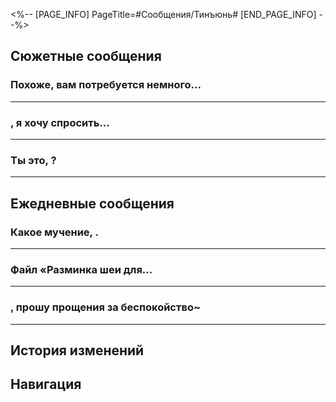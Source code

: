 <%-- [PAGE_INFO]
PageTitle=#Сообщения/Тинъюнь#
[END_PAGE_INFO] --%>
{{Сообщение Инфобокс
|id          = 1202
|Изображение = Персонаж Тинъюнь Иконка.png
|Тип         = Персонаж
|Отправитель = Тинъюнь
|ПодписьСоо  = Давай поговорим об этом и не будем ссориться~
|Фракция     = Лофу Сяньчжоу
}}

==Сюжетные сообщения==
===Похоже, вам потребуется немного...===
{{Сообщения
|условие_получения = 
|текст =
:'''Тинъюнь:''' Похоже, вам потребуется немного больше времени на беседу с госпожой Юйкун.
:'''Тинъюнь:''' Я собираюсь прогуляться. Когда закончите, вы можете найти меня в доках.
}}
----

==={{MC|ж=Благодетельница|м=Благодетель}}, я хочу спросить...===
{{Сообщения
|условие_получения = 
|текст =
:'''Тинъюнь:''' {{MC|ж=Благодетельница|м=Благодетель}}, я хочу спросить кое о чём.
:{Выбор} Что случилось?
:'''(Первопроходец):''' Что случилось?
:'''Тинъюнь:''' Это может показаться неуважительным, но мне очень любопытно...
:'''Тинъюнь:''' Экспресс правда прибыл помочь Лофу Сяньчжоу со Стеллароном?
:{Выбор} Да, а что?
::'''(Первопроходец):''' Неужели так трудно понять, почему экспресс здесь? Разве кто-то не может действовать просто по доброте душевной?
:{Выбор} Что ты пытаешься сказать...
::'''(Первопроходец):''' Неужели так трудно понять, почему экспресс здесь? Разве кто-то не может действовать просто по доброте душевной?
:'''Тинъюнь:''' Люди, которые помогают другим, не думая о компенсации или риске, встречаются реже, чем кислород в вакууме.
:'''Тинъюнь:''' Неудивительно, что, когда могущественные и уважаемые представители Сяньчжоу впервые услышали о причинах вашего приезда, они подумали, что вы здесь либо в поисках бессмертия, либо Стелларона...
:{Выбор} Поиски бессмертия?
::'''(Первопроходец):''' Поиски бессмертия запрещены на Сяньчжоу, так ведь?
::'''Тинъюнь:''' Да. Бесчисленные Искатели эликсира со всех уголков вселенной приезжают на Сяньчжоу, родину долгоживущих видов, чтобы раскрыть секрет бессмертия.
:{Выбор} Поиски Стелларона?
::'''(Первопроходец):''' Стелларон - это семена Разрушения. Зачем экспрессу нужен Стелларон?
::'''Тинъюнь:''' Но не все в галактике думают таким образом. Некоторые желают получить его силу независимо от цены, ведь это создание Эона.
:'''Тинъюнь:''' Прошу прощения. Не понимаю, зачем я это говорю. Я проявляю неуважение.
:'''Тинъюнь:''' Я верю в твою искренность, {{MC|ж=благодетельница|м=благодетель}}, но высокопоставленным лицам, в отличие от меня, приходится думать на два хода вперёд.
:'''Тинъюнь:''' Пожалуйста, будь осторожнее...
}}
----

===Ты {{MC|ж=видела|м=видел}} это, {{MC|ж=благодетельница|м=благодетель}}?===
{{Сообщения
|условие_получения = 
|текст =
:'''Тинъюнь:''' Ты {{MC|ж=видела|м=видел}} это, {{MC|ж=благодетельница|м=благодетель}}?
:'''Тинъюнь:''' Когда копыта Чёрного оленя коснулись земли, из ниоткуда выросли ветви.
:{Выбор} Я {{MC|ж=видела|м=видел}}.
::'''(Первопроходец):''' Это были... корни Древа амброзии?
:{Выбор} Ветви?
::'''(Первопроходец):''' Это были... корни Древа амброзии?
:'''Тинъюнь:''' Небесные следы Изобилия - это поистине чудо.
:'''Тинъюнь:''' Я впервые видела нечто настолько чудесное.
:'''Тинъюнь:''' Плоды на ветвях сверкали золотом, совсем как в легендах Сяньчжоу.
:'''Тинъюнь:''' Говорят, что в древние времена предки Сяньчжоу получили бессмертные плоды с Древа амброзии и стали долгоживущими.
:'''Тинъюнь:''' Если бы я съела этот плод, обрела бы я бесконечную жизнь, как жители Сяньчжоу?..
:'''Тинъюнь:''' Тебя не соблазняет этот шанс, {{MC|ж=благодетельница|м=благодетель}}?
:{Выбор} Опасные мысли...
::'''(Первопроходец):''' Госпожа Тинъюнь, разве вы не нарушили бы запрет Сяньчжоу?
::'''Тинъюнь:''' Ах
::'''Тинъюнь:''' Прошу прощения за мою грубость и небольшую проверку.
::'''Тинъюнь:''' Как я и думала, ты {{MC|ж=честна|м=честен}}, {{MC|ж=благодетельница|м=благодетель}}.
:{Выбор} Если съешь, сбежать не получится...
::'''(Первопроходец):''' Если ты съешь этот плод, боюсь, ты и тысячи лет не проживёшь... потому что тебя казнят Облачные Рыцари.
::'''Тинъюнь:''' Ты {{MC|ж=права|м=прав}}, благодетель{F#ница}.
::'''Тинъюнь:''' Но вдруг удастся обойти дозор Облачных Рыцарей...
::'''Тинъюнь:''' Такую возможность нельзя упускать, верно?
:{Выбор} Я поддаюсь искушению...
::'''(Первопроходец):''' Госпожа Тинъюнь... У вас есть плод?
::'''Тинъюнь:''' Если я отвечу положительно, ты поделишься со мной, {{MC|ж=благодетельница|м=благодетель}}?
:'''Тинъюнь:''' Я поняла тебя, {{MC|ж=благодетельница|м=благодетель}}.
:'''Тинъюнь:''' К сожалению, Чёрный олень превратился в пыль, и от Древа амброзии не осталось ни одного плода.
:'''Тинъюнь:''' Такая возможность выпадает раз в жизни и исчезает в мгновение ока.
:'''Тинъюнь:''' Прямо как сама жизнь...
}}
----

==Ежедневные сообщения==
===Какое мучение, {{MC|м=дорогой|ж=дорогая}} {{MC|ж=благодетельница|м=благодетель}}.===
{{Сообщения
|условие_получения = 
|текст=
:'''Тинъюнь:''' Какое мучение, {{MC|м=дорогой|ж=дорогая}} {{MC|ж=благодетельница|м=благодетель}}.
:'''Тинъюнь:''' Мои хвосты опять распушились.
:'''Тинъюнь:''' [[Файл:Стикер ГПП 19 Фуга 03.png|80px]]
:{Выбор} Чем больше силы, тем больше проблем.
::'''(Первопроходец):''' Похоже, чем больше у людей силы, тем больше у них проблем.
:{Выбор} Тебе помочь?
::'''(Первопроходец):''' Тебе помочь?
::'''Тинъюнь:''' Не хочу, чтобы ты {{MC|ж=видела|м=видел}} меня такой, {{MC|ж=благодетельница|м=благодетель}}.
:'''Тинъюнь:''' Раньше, куда бы я ни отправилась, я всегда брала с собой самшитовую расчёску. Я расчёсывала хвосты, обрабатывала их ароматным бальзамом и заворачивала в особую тонкую ткань. Звучит просто, но у меня на это уходило по два часа.
:'''Тинъюнь:''' Если бы я так ухаживала за всей своей шерстью, у меня едва ли осталось время на сон и другие дела.
:'''Тинъюнь:''' {{MC|ж=Благодетельница|м=Благодетель}}, у тебя не найдётся советов по уходу за собой?
:{Выбор} Присоединяйся к экипажу экспресса.
::'''(Первопроходец):''' Присоединяйся к экипажу экспресса, и всегда будешь сиять в чужих глазах.
::'''(Первопроходец):''' [[Файл:Стикер ГПП 07 Пом-Пом 03.png|80px]]
::'''Тинъюнь:''' Я так завидую, взойти на хроматический эшелон всегда было моей мечтой.
:{Выбор} Обновись у пространственного якоря.
::'''(Первопроходец):''' Подойди к пространственному якорю и освежись, придай себе сил - это называется «обновиться».
::'''(Первопроходец):''' Пространственные якоря такие удивительные.
::'''Тинъюнь:''' Вот как? Похоже, у Безымянных есть свои методы...
:{Выбор} Я с рождения хорошо выгляжу.
::'''(Первопроходец):''' Прости, но человеку-бите даже стараться не надо, я {{MC|м=таким красавцем родился|ж=такой красавицей родилась}}.
::'''(Первопроходец):''' [[Файл:Стикер ГПП 07 Пом-Пом 03.png|80px]]
::'''Тинъюнь:''' Вот как? Как я тебе завидую.
:'''Тинъюнь:''' Ох, хоть это и сущее мучение, но я не могу не ухаживать за хвостами.
:'''Тинъюнь:''' [[Файл:Стикер ГПП 19 Фуга 01.png|80px]]
:'''Тинъюнь:''' Попрошу ещё совета у госпожи Жуань Мэй и госпожи Юйкун.
:'''Тинъюнь:''' До встречи, {{MC|ж=благодетельница~|м=благодетель~}}
}}
----

===Файл «Разминка шеи для...===
{{Сообщения
|условие_получения = 
|текст=
:{{Диалог|Предупреждение}} Файл «Разминка шеи для начинающих &vert; 10-минутная расслабляющая растяжка» отправлен
:'''Тинъюнь:''' {{MC|ж=Благодетельница|м=Благодетель}}, госпожа Жуань Мэй научила меня упражнениям для реабилитации, чтобы помочь с восстановлением. Я вырезала для тебя часть записи.
:'''Тинъюнь:''' Хроматический эшелон путешествует по вселенной, наверняка долгие путешествия не прошли для вас бесследно. Возможно, упражнения в этом видео помогут вам снять часть нагрузки.
:{Выбор} Гении воистину всемогущи.
::'''(Первопроходец):''' Гении воистину всемогущи.
:{Выбор} Наверное, упражнения хорошие.
::'''(Первопроходец):''' Похоже, ты быстро восстанавливаешься. Наверное, упражнения хорошо работают.
:'''Тинъюнь:''' Госпожа Жуань Мэй предусмотрительно включила в эти упражнения элементы традиционных танцев Сяньчжоу.
:'''Тинъюнь:''' В начале непросто, но если не сдаваться и продолжать, постепенно тело станет проворным как птичка.
:'''Тинъюнь:''' Впрочем, мне показалось, что у госпожи Жуань Мэй это вышло случайно, и она даже не обратила внимания.
:'''Тинъюнь:''' Но я всё ещё надеюсь дать этому танцу красивое название и разделить его со всеми во вселенной, кому он может пригодиться.
:'''Тинъюнь:''' {{MC|ж=Благодетельница|м=Благодетель}}, есть предложения?
:{Выбор} Потрошитель пресса!
::'''(Первопроходец):''' Потрошитель пресса: Терзающее испытание!
::'''Тинъюнь:''' [[Файл:Стикер ГПП 19 Тинъюнь 01.png|80px]]
::'''Тинъюнь:''' Даже более завлекающе, чем я ожидала.
::'''Тинъюнь:''' Любой, кто увидит такое название, захочет включить видео.
:{Выбор} Ритмическая аэробика Сяньчжоу!
::'''(Первопроходец):''' 10-й выпуск ритмической аэробики Сяньчжоу!
::'''Тинъюнь:''' Звучит здорово и легко запоминается.
::'''Тинъюнь:''' [[Файл:Стикер ГПП 19 Тинъюнь 01.png|80px]]
:{Выбор} Здоровье с Жуань Мэй!
::'''(Первопроходец):''' 10-минутный кардио-танец «Здоровье с Жуань Мэй»!
::'''(Первопроходец):''' Кардио-зарядка для здоровья, созданная Жуань Мэй, сокращённо «Здоровье с Жуань Мэй».
::'''Тинъюнь:''' [[Файл:Стикер ГПП 19 Тинъюнь 01.png|80px]]
:'''Тинъюнь:''' Какие они замечательные.
:'''Тинъюнь:''' Как же сложно выбрать...
:'''Тинъюнь:''' [[Файл:Стикер ГПП 19 Фуга 01.png|80px]]
}}
----

==={{MC|ж=Благодетельница|м=Благодетель}}, прошу прощения за беспокойство~===
{{Сообщения
|условие_получения = 
|текст=
:'''Тинъюнь:''' {{MC|ж=Благодетельница|м=Благодетель}}, прошу прощения за беспокойство~
:'''Тинъюнь:''' До этого я была на планете Таласса и раздобыла кучу свежей таласской световой рыбы.
:'''Тинъюнь:''' Этот редкий ингредиент добывают с глубоких рифов, он славится своим сладким вкусом. Он очень ценится и в еде, и в медицине. Я отправила тебе попробовать.
:'''Тинъюнь:''' [[Файл:Стикер ГПП 19 Фуга 01.png|80px]]
:{Выбор} Ты такая щедрая!
::'''(Первопроходец):''' Ты такая щедрая!
::'''Тинъюнь:''' Я не хочу превращать наши отношения в сугубо деловые.
:{Выбор} Вот наемся так наемся!
::'''(Первопроходец):''' Вот наемся так наемся!
::'''Тинъюнь:''' Тут на весь экспресс хватит, не торопись.
:'''Тинъюнь:''' Когда я вернулась на Талассу, местные люди относились ко мне, как и раньше.
:'''Тинъюнь:''' Думаю, они не слышали о том, что со мной случилось. Нет худа без добра.
:'''Тинъюнь:''' Интересно, как отреагируют мои старые друзья, когда я вернусь на Лофу...
:{Выбор} «Молодчина!»
::'''(Первопроходец):''' Яньмин, наверное, скажет тебе: «Молодчина!»
::'''Тинъюнь:''' Интересно, как идут дела в гильдии «Небожители»? Есть столько вопросов, по которым надо бы проконсультироваться.
:{Выбор} «Тинъюнь, давай выпьем чаю».
::'''(Первопроходец):''' Мэнмин точно пригласит тебя на чай.
::'''(Первопроходец):''' Она сделала новый чайный сбор, как ты предлагала, и назвала его «Сбор Тинъюнь».
::'''Тинъюнь:''' Уже по названию представляю сладкое долгоиграющее послевкусие этого чая.
:{Выбор} «Тинъюнь, поешь говяжьих потрошков!»
::'''(Первопроходец):''' Яньцуй получила нож, который ты для неё купила, наверняка приготовит тебе тарелку говяжьих потрошков в остром соусе.
::'''Тинъюнь:''' Давно я не слышала об этом блюде. Аж слюнки текут!
::'''Тинъюнь:''' [[Файл:Стикер ГПП 19 Тинъюнь 01.png|80px]]
:'''Тинъюнь:''' Госпожа Юйкун сказала, что это ты {{MC|ж=доставила|м=доставил}} всем подарки, которые я приготовила.
:'''Тинъюнь:''' Спасибо, {{MC|ж=благодетельница|м=благодетель}}!
:'''Тинъюнь:''' Теперь я наконец-то могу спокойно отправиться в путь.
:'''Тинъюнь:''' [[Файл:Стикер ГПП 19 Фуга 01.png|80px]]
}}
----

==История изменений==
{{История изменений|3.5}}

==Навигация==
{{Сообщения Навбокс}}